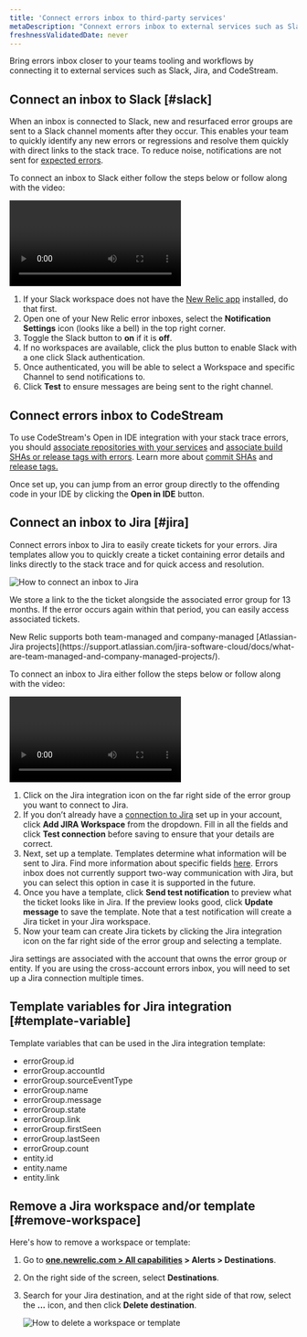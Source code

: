 ```yaml
---
title: 'Connect errors inbox to third-party services'
metaDescription: "Connext errors inbox to external services such as Slack, Jira, and CodeStream"
freshnessValidatedDate: never
---
```


Bring errors inbox closer to your teams tooling and workflows by connecting it to external services such as Slack, Jira, and CodeStream.

## Connect an inbox to Slack [#slack]

When an inbox is connected to Slack, new and resurfaced error groups are sent to a Slack channel moments after they occur. This enables your team to quickly identify any new errors or regressions and resolve them quickly with direct links to the stack trace. To reduce noise, notifications are not sent for [expected errors](/docs/errors-inbox/errors-inbox/#expected).

To connect an inbox to Slack either follow the steps below or follow along with the video:

<Video
  id="HEbX0dgeGGw"
  type="youtube"
/>

1. If your Slack workspace does not have the [New Relic app](https://newrelic.slack.com/apps/AP92KQJS3-new-relic?tab=more_info) installed, do that first.
2. Open one of your New Relic error inboxes, select the <DNT>**Notification Settings**</DNT> icon (looks like a bell) in the top right corner.
3. Toggle the Slack button to <DNT>**on**</DNT> if it is <DNT>**off**</DNT>.
4. If no workspaces are available, click the <Icon name="fe-plus"/> plus button to enable Slack with a one click Slack authentication.
5. Once authenticated, you will be able to select a Workspace and specific Channel to send notifications to.
6. Click <DNT>**Test**</DNT> to ensure messages are being sent to the right channel.

## Connect errors inbox to CodeStream

To use CodeStream's Open in IDE integration with your <InlinePopover type="apm"/> stack trace errors, you should [associate repositories with your services](/docs/codestream/how-use-codestream/performance-monitoring#repo-association) and [associate build SHAs or release tags with errors](/docs/codestream/how-use-codestream/performance-monitoring#buildsha). Learn more about [commit SHAs](https://git-scm.com/book/en/v2/Git-Tools-Revision-Selection) and [release tags.](https://git-scm.com/book/en/v2/Git-Basics-Tagging)

Once set up, you can jump from an error group directly to the offending code in your IDE by clicking the <DNT>**Open in IDE**</DNT> button.

## Connect an inbox to Jira [#jira]

Connect errors inbox to Jira to easily create tickets for your errors. Jira templates allow you to quickly create a ticket containing error details and links directly to the stack trace and <InlinePopover type="apm"/> for quick access and resolution.

<img
  title="How connect an inbox to Jira"
  alt="How to connect an inbox to Jira"
  src="/images/errors-inbox_screenshot-crop_jira-button-option.webp"
/>

We store a link to the the ticket alongside the associated error group for 13 months. If the error occurs again within that period, you can easily access associated tickets.

<Callout variant="important">
  New Relic supports both team-managed and company-managed [Atlassian-Jira projects](https://support.atlassian.com/jira-software-cloud/docs/what-are-team-managed-and-company-managed-projects/).
</Callout>

To connect an inbox to Jira either follow the steps below or follow along with the video:

<Video
  id="v2frs2Pyjfw"
  type="youtube"
/>

1. Click on the Jira integration icon on the far right side of the error group you want to connect to Jira.
2. If you don’t already have a [connection to Jira](/docs/alerts-applied-intelligence/notifications/notification-integrations/#set-up-jira) set up in your account, click <DNT>**Add JIRA Workspace**</DNT> from the dropdown. Fill in all the fields and click <DNT>**Test connection**</DNT> before saving to ensure that your details are correct.
3. Next, set up a template. Templates determine what information will be sent to Jira. Find more information about specific fields [here](/docs/alerts-applied-intelligence/notifications/notification-integrations/#configure-jira-message-template). Errors inbox does not currently support two-way communication with Jira, but you can select this option in case it is supported in the future.
4. Once you have a template, click <DNT>**Send test notification**</DNT> to preview what the ticket looks like in Jira. If the preview looks good, click <DNT>**Update message**</DNT> to save the template.  Note that a test notification will create a Jira ticket in your Jira workspace.
5. Now your team can create Jira tickets by clicking the Jira integration icon on the far right side of the error group and selecting a template.

Jira settings are associated with the account that owns the error group or entity. If you are using the cross-account errors inbox, you will need to set up a Jira connection multiple times.

## Template variables for Jira integration [#template-variable]

Template variables that can be used in the Jira integration template:

* errorGroup.id
* errorGroup.accountId
* errorGroup.sourceEventType
* errorGroup.name
* errorGroup.message
* errorGroup.state
* errorGroup.link
* errorGroup.firstSeen
* errorGroup.lastSeen
* errorGroup.count
* entity.id
* entity.name
* entity.link

## Remove a Jira workspace and/or template [#remove-workspace]

Here's how to remove a workspace or template:

1. Go to <DNT>**[one.newrelic.com > All capabilities](https://one.newrelic.com/all-capabilities) > Alerts > Destinations**</DNT>.
2. On the right side of the screen, select <DNT>**Destinations**</DNT>.
3. Search for your Jira destination, and at the right side of that row, select the <DNT>**...**</DNT> icon, and then click <DNT>**Delete destination**</DNT>.

   <img
     title="How to delete a workspace or template"
     alt="How to delete a workspace or template"
     src="/images/errors-inbox_screenshot-crop_delete-source.webp"
   />
